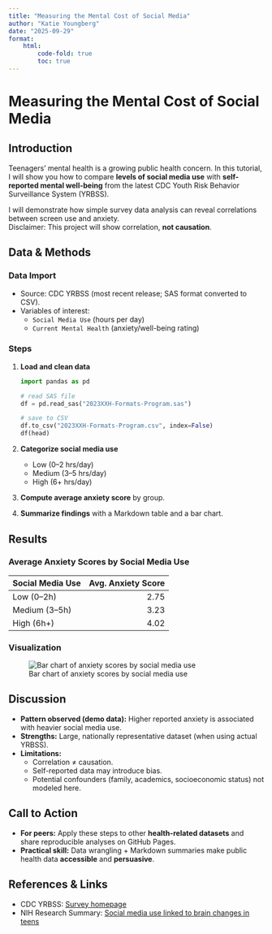 ```yaml
---
title: "Measuring the Mental Cost of Social Media" 
author: "Katie Youngberg" 
date: "2025-09-29"
format:
    html:
        code-fold: true
        toc: true
---
```


# Measuring the Mental Cost of Social Media

## Introduction

Teenagers’ mental health is a growing public health concern. In this tutorial, I will show you how to compare **levels of social media use** with **self-reported mental well-being** from the latest CDC Youth Risk Behavior Surveillance System (YRBSS).\

I will demonstrate how simple survey data analysis can reveal correlations between screen use and anxiety.\
Disclaimer: This project will show correlation, **not causation**.

## Data & Methods

### Data Import 

-   Source: CDC YRBSS (most recent release; SAS format converted to CSV).\
-   Variables of interest:
    -   `Social Media Use` (hours per day)\
    -   `Current Mental Health` (anxiety/well-being rating)

### Steps

1.  **Load and clean data**

    ``` python
    import pandas as pd

    # read SAS file
    df = pd.read_sas("2023XXH-Formats-Program.sas")

    # save to CSV
    df.to_csv("2023XXH-Formats-Program.csv", index=False)
    df(head)
    ```

2.  **Categorize social media use**

    -   Low (0–2 hrs/day)\
    -   Medium (3–5 hrs/day)\
    -   High (6+ hrs/day)\

3.  **Compute average anxiety score** by group.\

4.  **Summarize findings** with a Markdown table and a bar chart.

## Results

### Average Anxiety Scores by Social Media Use

| Social Media Use | Avg. Anxiety Score |
|:-----------------|-------------------:|
| Low (0–2h)       |               2.75 |
| Medium (3–5h)    |               3.23 |
| High (6h+)       |               4.02 |

### Visualization

![Bar chart of anxiety scores by social media use](chart.png "Comparison of teen anxiety by social media use")

## Discussion

-   **Pattern observed (demo data):** Higher reported anxiety is associated with heavier social media use.\
-   **Strengths:** Large, nationally representative dataset (when using actual YRBSS).\
-   **Limitations:**
    -   Correlation ≠ causation.\
    -   Self-reported data may introduce bias.\
    -   Potential confounders (family, academics, socioeconomic status) not modeled here.

## Call to Action

-   **For peers:** Apply these steps to other **health-related datasets** and share reproducible analyses on GitHub Pages.\
-   **Practical skill:** Data wrangling + Markdown summaries make public health data **accessible** and **persuasive**.

## References & Links

-   CDC YRBSS: [Survey homepage](https://www.cdc.gov/healthyyouth/data/yrbs/index.htm)\
-   NIH Research Summary: [Social media use linked to brain changes in teens](https://www.nih.gov/news-events/nih-research-matters/social-media-use-linked-brain-changes-teens)